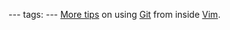 ---
tags:
---
[http://www.osnews.com/story/21556/Using_Git_With_Vim More tips] on using [[Git]] from inside [[Vim]].
